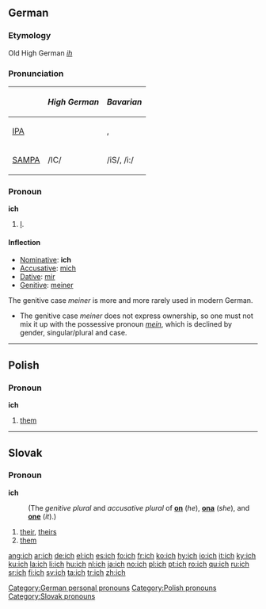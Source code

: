 {{see|Ich}}
==German==

===Etymology===
Old High German ''[[ih]]''

===Pronunciation===
{| border=1 cellpadding=5
! !! ''High German'' !! ''Bavarian''
|-
| [[w:IPA|IPA]] ||  {{IPAchar|/ɪç/}} || {{IPAchar|/iʃ/}}, {{IPAchar|/iː/}}
|-
| [[w:SAMPA|SAMPA]] || /IC/ || /iS/, /i:/
|}

===Pronoun===
'''ich'''

# {{personal|lang=de}} [[I]].

====Inflection====
*[[Nominative]]: '''ich'''
* [[accusative|Accusative]]: [[mich]]
*[[Dative]]: [[mir]]
*[[Genitive]]: [[meiner]]

The genitive case ''meiner'' is more and more rarely used in modern German.
*The genitive case ''meiner'' does not express ownership, so one must not mix it up with the possessive pronoun ''[[mein]]'', which is declined by gender, singular/plural and case.

[[Category:German personal pronouns]]

----

==Polish==

===Pronoun===
'''ich'''

# [[them]]

[[Category:Polish pronouns]]

----

==Slovak==

===Pronoun===
'''ich'''

:(The ''genitive plural'' and ''accusative plural'' of '''[[on#Slovak|on]]''' (''he''), '''[[ona#Slovak|ona]]''' (''she''), and '''[[ono#Slovak|one]]''' (''it'').)

# [[their]], [[theirs]]
# [[them]]

[[Category:Slovak pronouns]]

[[ang:ich]]
[[ar:ich]]
[[de:ich]]
[[el:ich]]
[[es:ich]]
[[fo:ich]]
[[fr:ich]]
[[ko:ich]]
[[hy:ich]]
[[io:ich]]
[[it:ich]]
[[ky:ich]]
[[ku:ich]]
[[la:ich]]
[[li:ich]]
[[hu:ich]]
[[nl:ich]]
[[ja:ich]]
[[no:ich]]
[[pl:ich]]
[[pt:ich]]
[[ro:ich]]
[[qu:ich]]
[[ru:ich]]
[[sr:ich]]
[[fi:ich]]
[[sv:ich]]
[[ta:ich]]
[[tr:ich]]
[[zh:ich]]